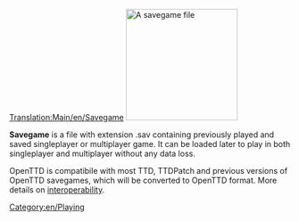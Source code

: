 [[Translation:Main/en/Savegame]]
[[File:en/Savecode.png|200px|thumb|right|A savegame file]]

'''Savegame''' is a file with extension .sav containing previously played and saved singleplayer or multiplayer game.
It can be loaded later to play in both singleplayer and multiplayer without any data loss.

OpenTTD is compatibile with most TTD, TTDPatch and previous versions of OpenTTD savegames, which will be converted to OpenTTD format. More details on [[Main/en/Interoperability|interoperability]].


[[Category:en/Playing]]